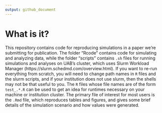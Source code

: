 ```yaml
---
output: github_document
---
```


<!-- README.md is generated from README.Rmd. Please edit that file -->

# What is it?

This repository contains code for reproducing simulations in a paper we're submitting for publication. The folder "Rcode" contains code for simulating and analyzing data, while the folder "scripts" contains `.sh` files for running simulations and analyses on UAB's cluster, which uses Slurm Workload Manager (https://slurm.schedmd.com/overview.html). If you want to re-run everything from scratch, you will need to change path names in `R` files and the slurm scripts, and if your institution does not use slurm, then the shells may not be that useful to you. The `R` files whose file names are of the form `test_.*.R` can be used to get an idea for runtimes necessary on your machine or institution cluster. The primary file of interest for most users is the `.Rmd` file, which reproduces tables and figures, and gives some brief details of the simulation scenario and how values were generated.   